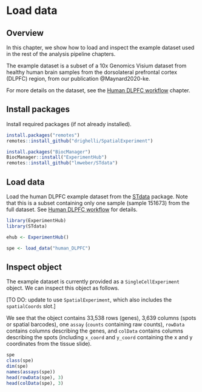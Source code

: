 # Load data {#load_data}


## Overview

In this chapter, we show how to load and inspect the example dataset used in the rest of the analysis pipeline chapters.

The example dataset is a subset of a 10x Genomics Visium dataset from healthy human brain samples from the dorsolateral prefrontal cortex (DLPFC) region, from our publication @Maynard2020-ke.

For more details on the dataset, see the [Human DLPFC workflow](#human_DLPFC_dataset) chapter.



## Install packages

Install required packages (if not already installed).

```r
install.packages("remotes")
remotes::install_github("drighelli/SpatialExperiment")

install.packages("BiocManager")
BiocManager::install("ExperimentHub")
remotes::install_github("lmweber/STdata")
```



## Load data

Load the human DLPFC example dataset from the [STdata](https://github.com/lmweber/STdata) package. Note that this is a subset containing only one sample (sample 151673) from the full dataset. See [Human DLPFC workflow](#human_DLPFC_dataset) for details.

```r
library(ExperimentHub)
library(STdata)

ehub <- ExperimentHub()

spe <- load_data("human_DLPFC")
```



## Inspect object

The example dataset is currently provided as a `SingleCellExperiment` object. We can inspect this object as follows.

[TO DO: update to use `SpatialExperiment`, which also includes the `spatialCoords` slot.]

We see that the object contains 33,538 rows (genes), 3,639 columns (spots or spatial barcodes), one `assay` (`counts` containing raw counts), `rowData` contains columns describing the genes, and `colData` contains columns describing the spots (including `x_coord` and `y_coord` containing the x and y coordinates from the tissue slide).

```r
spe
class(spe)
dim(spe)
names(assays(spe))
head(rowData(spe), 3)
head(colData(spe), 3)
```


